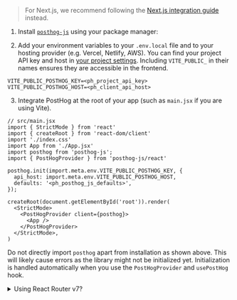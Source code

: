 > For Next.js, we recommend following the [Next.js integration guide](/docs/integrate/next-js) instead.

1. Install [`posthog-js`](https://github.com/posthog/posthog-js) using your package manager:


<InstallWebPackageManagers />

2. Add your environment variables to your `.env.local` file and to your hosting provider (e.g. Vercel, Netlify, AWS). You can find your project API key and host in [your project settings](https://us.posthog.com/settings/project). Including `VITE_PUBLIC_` in their names ensures they are accessible in the frontend.

```shell file=.env.local
VITE_PUBLIC_POSTHOG_KEY=<ph_project_api_key>
VITE_PUBLIC_POSTHOG_HOST=<ph_client_api_host>
```

3. Integrate PostHog at the root of your app (such as `main.jsx` if you are using Vite).

```react
// src/main.jsx
import { StrictMode } from 'react'
import { createRoot } from 'react-dom/client'
import './index.css'
import App from './App.jsx'
import posthog from 'posthog-js';
import { PostHogProvider } from 'posthog-js/react'

posthog.init(import.meta.env.VITE_PUBLIC_POSTHOG_KEY, {
  api_host: import.meta.env.VITE_PUBLIC_POSTHOG_HOST,
  defaults: '<ph_posthog_js_defaults>',
});

createRoot(document.getElementById('root')).render(
  <StrictMode>
    <PostHogProvider client={posthog}>
      <App />
    </PostHogProvider>
  </StrictMode>,
)
```

<CalloutBox icon="IconWarning" title="Don't directly import PostHog" type="fyi">

Do not directly import `posthog` apart from installation as shown above. This will likely cause errors as the library might not be initialized yet. Initialization is handled automatically when you use the `PostHogProvider` and `usePostHog` hook.

</CalloutBox>

<details>
  <summary>Using React Router v7?</summary>

  You need to set `posthog-js` and `posthog-js/react` as external packages in your `vite.config.ts` file to avoid SSR errors.

  ```ts file=vite.config.ts
  // ... imports

  export default defineConfig({
    plugins: [tailwindcss(), reactRouter(), tsconfigPaths()],
    ssr: {
      noExternal: ['posthog-js', 'posthog-js/react']
    }
  });
  ``` 

  See our [Remix docs](/docs/libraries/remix) for more details.
</details>